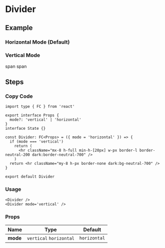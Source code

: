 
<BackTop />

# Divider

## Example

### Horizontal Mode (Default)

<Divider />

### Vertical Mode

<div className="mt-4 flex items-center">
  <span>span</span>
  <Divider mode="vertical" />
  <span>span</span>
</div>

## Steps

<div className="steps">
    
### Copy Code

```tsx filename="components/Divider/index.tsx"
import type { FC } from 'react'

export interface Props {
  mode?: 'vertical' | 'horizontal'
}
interface State {}

const Divider: FC<Props> = ({ mode = 'horizontal' }) => {
  if (mode === 'vertical')
    return (
      <hr className="mx-8 h-full min-h-[20px] w-px border-l border-neutral-200 dark:border-neutral-700" />
    )
  return <hr className="my-8 h-px border-none dark:bg-neutral-700" />
}

export default Divider
```

### Usage

```tsx
<Divider />
<Divider mode='vertical' />
```

</div>

### Props

| Name     |          Type           |   Default    |
| :------- | :---------------------: | :----------: |
| **mode** | `vertical` `horizontal` | `horizontal` |

<Comment />
